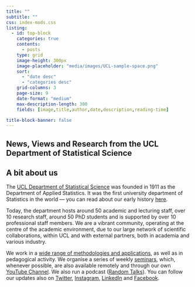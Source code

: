 ```yaml
---
title: ""
subtitle: ""
css: index-mods.css
listing: 
  - id: top-block
    categories: true
    contents: 
      - posts
    type: grid
    image-height: 300px
    image-placeholder: "media/images/UCL-sample-space.png"
    sort: 
      - "date desc"
      - "categories desc"
    grid-columns: 3
    page-size: 9
    date-format: "medium"
    max-description-length: 300
    fields: [image,title,author,date,description,reading-time]

title-block-banner: false
---
```


## News, Views and Research from the UCL Department of Statistical Science

::::: {.column-screen-mod}

:::: {.grid}

::: {.g-col-10 .g-col-md-12}

:::: {.content-block}
::: {#top-block}
:::
::::

:::

::::

:::::



## A bit about us

The [UCL Department of Statistical Science](https://www.ucl.ac.uk/statistics/) was founded in 1911 as the Department of Applied Statistics.  It was the first university department of Statistics in the world --- you can read about our early history [here](https://www.ucl.ac.uk/statistics/our-early-history-1).

Today, the department hosts around 50 academic and lecturing staff, over 10 research staff, around 50 PhD students and is supported by over 10 professional staff members. We are a vibrant community, operating at the centre of the academic environment, due to our large network of scientific collaborations, within UCL and with external partners, both in academia and various industry.

We work in a [wide range of methodologies and applications](https://www.ucl.ac.uk/statistics/research), as well as in pedagogical activity. We organise a series of weekly [seminars](https://www.ucl.ac.uk/statistics/seminar), which, whenever possible, are also available remotely and through our own [YouTube Channel](https://www.youtube.com/c/uclstatisticalscienceseminars). We also run a podcast ([Random Talks](https://soundcloud.com/uclsound/sets/sample-space)). You can follow our updates also on [Twitter](https://twitter.com/stats_ucl), [Instagram](https://www.instagram.com/ucl.stats), [LinkedIn](https://linkedin.com/in/statistical-science-ucl-906b9a201/) and [Facebook](https://facebook.com/StatisticalScience). 
